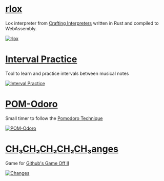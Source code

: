 

# [rlox](https://rlox-wasm.now.sh/)

Lox interpreter from
[Crafting Interpreters](http://www.craftinginterpreters.com/) written in
Rust and compiled to WebAssembly.

[![rlox](./things/rlox.png)](https://rlox-wasm.now.sh/)

# [Interval Practice](https://julioolvr.github.io/interval-practice/)

Tool to learn and practice intervals between musical notes

[![Interval Practice](./things/interval-practice.png)](https://julioolvr.github.io/interval-practice/)

# [POM-Odoro](https://julioolvr.github.io/POM-Odoro/)

Small timer to follow the
[Pomodoro Technique](https://en.wikipedia.org/wiki/Pomodoro_Technique)

[![POM-Odoro](./things/pom-odoro.png)](https://julioolvr.github.io/POM-Odoro/)

# [CH₃CH₂CH₂CH₂CH₃anges](http://blaquenkot.github.io/game-off-2013/)

Game for
[Github's Game Off II](https://github.com/blog/1674-github-game-off-ii)

[![Changes](./things/changes.png)](http://blaquenkot.github.io/game-off-2013/)
